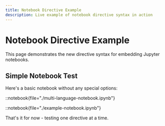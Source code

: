 ```yaml
---
title: Notebook Directive Example
description: Live example of notebook directive syntax in action
---
```



<NotebookStyles />

# Notebook Directive Example

This page demonstrates the new directive syntax for embedding Jupyter notebooks.

## Simple Notebook Test

Here's a basic notebook without any special options:

::notebook{file="./multi-language-notebook.ipynb"}

::notebook{file="./example-notebook.ipynb"}

That's it for now - testing one directive at a time. 